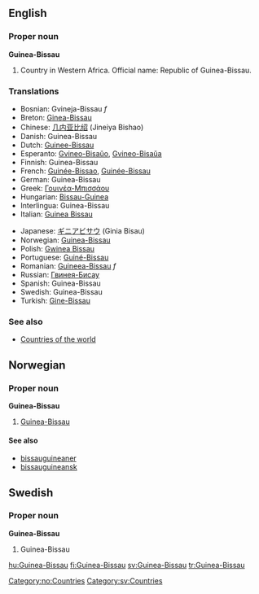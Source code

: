 ==English==

===Proper noun===
'''Guinea-Bissau'''

# Country in Western Africa. Official name: Republic of Guinea-Bissau.
===Translations===
{{top}}
*Bosnian: Gvineja-Bissau ''f''
*Breton: [[Ginea-Bissau]]
*Chinese: [[几内亚比绍]] (Jineiya Bishao)
*Danish: Guinea-Bissau
*Dutch: [[Guinee-Bissau]]
*Esperanto: [[Gvineo-Bisaŭo]], [[Gvineo-Bisaŭa]]
*Finnish: Guinea-Bissau
*French: [[Guinée-Bissao]], [[Guinée-Bissau]]
*German: Guinea-Bissau
*Greek: [[Γουινέα-Μπισσάου]]
*Hungarian: [[Bissau-Guinea]]
*Interlingua: Guinea-Bissau
*Italian: [[Guinea Bissau]]
{{mid}}
*Japanese: [[ギニアビサウ]] (Ginia Bisau)
*Norwegian: [[#Norwegian|Guinea-Bissau]]
*Polish: [[Gwinea Bissau]]
*Portuguese: [[Guiné-Bissau]]
*Romanian: [[Guineea-Bissau]] ''f''
*Russian: [[Гвинея-Бисау]]
*Spanish: Guinea-Bissau
*Swedish: Guinea-Bissau
*Turkish: [[Gine-Bissau]]
{{bottom}}

===See also===
* [[Countries of the world]]

==Norwegian==
===Proper noun===
'''Guinea-Bissau'''
#[[#English|Guinea-Bissau]]
====See also====
*[[bissauguineaner]]
*[[bissauguineansk]]

==Swedish==
===Proper noun===
'''Guinea-Bissau'''
#Guinea-Bissau

[[Category:no:Countries]]
[[Category:sv:Countries]]

[[hu:Guinea-Bissau]]
[[fi:Guinea-Bissau]]
[[sv:Guinea-Bissau]]
[[tr:Guinea-Bissau]]
